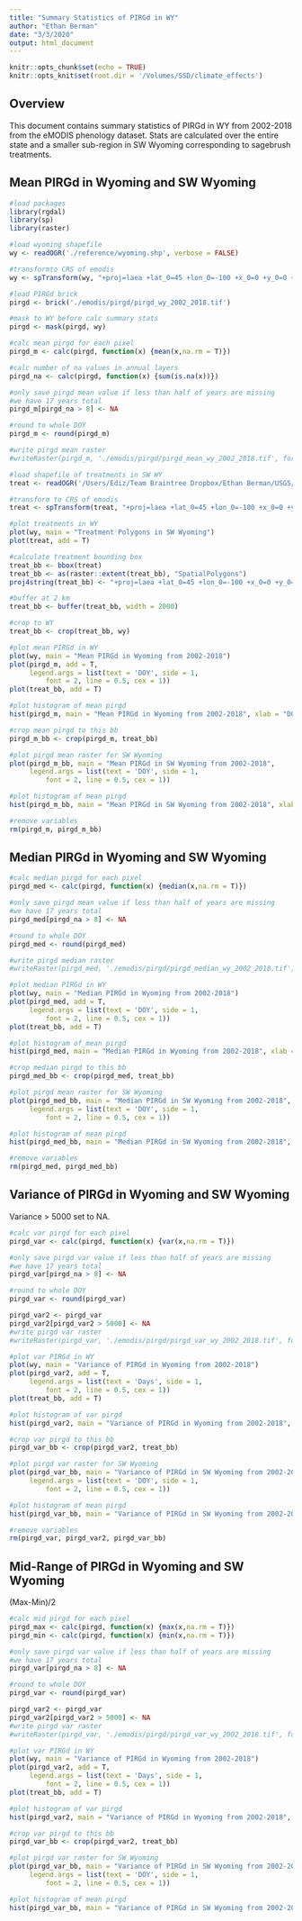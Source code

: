 ```yaml
---
title: "Summary Statistics of PIRGd in WY"
author: "Ethan Berman"
date: "3/3/2020"
output: html_document
---
```


```r
knitr::opts_chunk$set(echo = TRUE)
knitr::opts_knit$set(root.dir = '/Volumes/SSD/climate_effects')

```

## Overview

This document contains summary statistics of PIRGd in WY from 2002-2018 from the eMODIS phenology dataset. Stats are calculated over the entire state and a smaller sub-region in SW Wyoming corresponding to sagebrush treatments.

## Mean PIRGd in Wyoming and SW Wyoming

```r
#load packages
library(rgdal)
library(sp)
library(raster)

#load wyoming shapefile
wy <- readOGR('./reference/wyoming.shp', verbose = FALSE)

#transformto CRS of emodis
wy <- spTransform(wy, "+proj=laea +lat_0=45 +lon_0=-100 +x_0=0 +y_0=0 +a=6370997 +b=6370997 +units=m +no_defs")

#load PIRGd brick
pirgd <- brick('./emodis/pirgd/pirgd_wy_2002_2018.tif')

#mask to WY before calc summary stats
pirgd <- mask(pirgd, wy)

#calc mean pirgd for each pixel
pirgd_m <- calc(pirgd, function(x) {mean(x,na.rm = T)})

#calc number of na values in annual layers
pirgd_na <- calc(pirgd, function(x) {sum(is.na(x))})

#only save pirgd mean value if less than half of years are missing
#we have 17 years total
pirgd_m[pirgd_na > 8] <- NA

#round to whole DOY
pirgd_m <- round(pirgd_m)

#write pirgd mean raster
#writeRaster(pirgd_m, './emodis/pirgd/pirgd_mean_wy_2002_2018.tif', format = "GTiff", overwrite = T)

#load shapefile of treatments in SW WY
treat <- readOGR('/Users/Ediz/Team Braintree Dropbox/Ethan Berman/USGS/forage project/Phase 2/Initial Treatment Polygons/Project_Plannig_Areas_SWRMDCopy2.shp', verbose = FALSE)

#transform to CRS of emodis
treat <- spTransform(treat, "+proj=laea +lat_0=45 +lon_0=-100 +x_0=0 +y_0=0 +a=6370997 +b=6370997 +units=m +no_defs")

#plot treatments in WY
plot(wy, main = "Treatment Polygons in SW Wyoming")
plot(treat, add = T)

#calculate treatment bounding box
treat_bb <- bbox(treat)
treat_bb <- as(raster::extent(treat_bb), "SpatialPolygons")
proj4string(treat_bb) <- "+proj=laea +lat_0=45 +lon_0=-100 +x_0=0 +y_0=0 +a=6370997 +b=6370997 +units=m +no_defs"

#buffer at 2 km
treat_bb <- buffer(treat_bb, width = 2000)

#crop to WY
treat_bb <- crop(treat_bb, wy)

#plot mean PIRGd in WY
plot(wy, main = "Mean PIRGd in Wyoming from 2002-2018")
plot(pirgd_m, add = T,
     legend.args = list(text = 'DOY', side = 1, 
         font = 2, line = 0.5, cex = 1))
plot(treat_bb, add = T)

#plot histogram of mean pirgd
hist(pirgd_m, main = "Mean PIRGd in Wyoming from 2002-2018", xlab = "DOY")

#crop mean pirgd to this bb
pirgd_m_bb <- crop(pirgd_m, treat_bb)

#plot pirgd mean raster for SW Wyoming
plot(pirgd_m_bb, main = "Mean PIRGd in SW Wyoming from 2002-2018",
     legend.args = list(text = 'DOY', side = 1, 
         font = 2, line = 0.5, cex = 1))

#plot histogram of mean pirgd
hist(pirgd_m_bb, main = "Mean PIRGd in SW Wyoming from 2002-2018", xlab = "DOY")

#remove variables
rm(pirgd_m, pirgd_m_bb)

```

## Median PIRGd in Wyoming and SW Wyoming

```r
#calc median pirgd for each pixel
pirgd_med <- calc(pirgd, function(x) {median(x,na.rm = T)})

#only save pirgd mean value if less than half of years are missing
#we have 17 years total
pirgd_med[pirgd_na > 8] <- NA

#round to whole DOY
pirgd_med <- round(pirgd_med)

#write pirgd median raster
#writeRaster(pirgd_med, './emodis/pirgd/pirgd_median_wy_2002_2018.tif', format = "GTiff", overwrite = F)

#plot median PIRGd in WY
plot(wy, main = "Median PIRGd in Wyoming from 2002-2018")
plot(pirgd_med, add = T,
     legend.args = list(text = 'DOY', side = 1, 
         font = 2, line = 0.5, cex = 1))
plot(treat_bb, add = T)

#plot histogram of mean pirgd
hist(pirgd_med, main = "Median PIRGd in Wyoming from 2002-2018", xlab = "DOY")

#crop median pirgd to this bb
pirgd_med_bb <- crop(pirgd_med, treat_bb)

#plot pirgd mean raster for SW Wyoming
plot(pirgd_med_bb, main = "Median PIRGd in SW Wyoming from 2002-2018",
     legend.args = list(text = 'DOY', side = 1, 
         font = 2, line = 0.5, cex = 1))

#plot histogram of mean pirgd
hist(pirgd_med_bb, main = "Median PIRGd in SW Wyoming from 2002-2018", xlab = "DOY")

#remove variables
rm(pirgd_med, pirgd_med_bb)

```

## Variance of PIRGd in Wyoming and SW Wyoming

Variance > 5000 set to NA.

```r
#calc var pirgd for each pixel
pirgd_var <- calc(pirgd, function(x) {var(x,na.rm = T)})

#only save pirgd var value if less than half of years are missing
#we have 17 years total
pirgd_var[pirgd_na > 8] <- NA

#round to whole DOY
pirgd_var <- round(pirgd_var)

pirgd_var2 <- pirgd_var
pirgd_var2[pirgd_var2 > 5000] <- NA
#write pirgd var raster
#writeRaster(pirgd_var, './emodis/pirgd/pirgd_var_wy_2002_2018.tif', format = "GTiff", overwrite = F)

#plot var PIRGd in WY
plot(wy, main = "Variance of PIRGd in Wyoming from 2002-2018")
plot(pirgd_var2, add = T,
     legend.args = list(text = 'Days', side = 1, 
         font = 2, line = 0.5, cex = 1))
plot(treat_bb, add = T)

#plot histogram of var pirgd
hist(pirgd_var2, main = "Variance of PIRGd in Wyoming from 2002-2018", xlab = "Days")

#crop var pirgd to this bb
pirgd_var_bb <- crop(pirgd_var2, treat_bb)

#plot pirgd var raster for SW Wyoming
plot(pirgd_var_bb, main = "Variance of PIRGd in SW Wyoming from 2002-2018",
     legend.args = list(text = 'DOY', side = 1, 
         font = 2, line = 0.5, cex = 1))

#plot histogram of mean pirgd
hist(pirgd_var_bb, main = "Variance of PIRGd in SW Wyoming from 2002-2018", xlab = "DOY")

#remove variables
rm(pirgd_var, pirgd_var2, pirgd_var_bb)
```

## Mid-Range of PIRGd in Wyoming and SW Wyoming

(Max-Min)/2

```r
#calc mid pirgd for each pixel
pirgd_max <- calc(pirgd, function(x) {max(x,na.rm = T)})
pirgd_min <- calc(pirgd, function(x) {min(x,na.rm = T)})

#only save pirgd var value if less than half of years are missing
#we have 17 years total
pirgd_var[pirgd_na > 8] <- NA

#round to whole DOY
pirgd_var <- round(pirgd_var)

pirgd_var2 <- pirgd_var
pirgd_var2[pirgd_var2 > 5000] <- NA
#write pirgd var raster
#writeRaster(pirgd_var, './emodis/pirgd/pirgd_var_wy_2002_2018.tif', format = "GTiff", overwrite = F)

#plot var PIRGd in WY
plot(wy, main = "Variance of PIRGd in Wyoming from 2002-2018")
plot(pirgd_var2, add = T,
     legend.args = list(text = 'Days', side = 1, 
         font = 2, line = 0.5, cex = 1))
plot(treat_bb, add = T)

#plot histogram of var pirgd
hist(pirgd_var2, main = "Variance of PIRGd in Wyoming from 2002-2018", xlab = "Days")

#crop var pirgd to this bb
pirgd_var_bb <- crop(pirgd_var2, treat_bb)

#plot pirgd var raster for SW Wyoming
plot(pirgd_var_bb, main = "Variance of PIRGd in SW Wyoming from 2002-2018",
     legend.args = list(text = 'DOY', side = 1, 
         font = 2, line = 0.5, cex = 1))

#plot histogram of mean pirgd
hist(pirgd_var_bb, main = "Variance of PIRGd in SW Wyoming from 2002-2018", xlab = "DOY")

```




